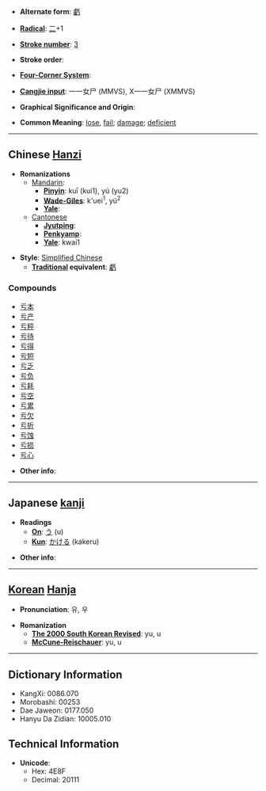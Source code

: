 * '''Alternate form''': [[虧]]

* '''[[Wiktionary:Chinese radical index| Radical]]''': [[Wiktionary:Chinese radical index 二|二]]+1

* '''[[Wiktionary:Chinese total strokes index|Stroke number]]''': [[Wiktionary:Chinese total strokes index 3|3]]

* '''Stroke order''': 

* '''[[Wiktionary:Chinese four corner index|Four-Corner System]]''': 

* '''[[Wiktionary:Chinese Cangjie index|Cangjie input]]''': 一一女尸 (MMVS), X一一女尸 (XMMVS)

* '''Graphical Significance and Origin''': 

* '''Common Meaning''': [[lose]], [[fail]]; [[damage]]; [[deficient]]

----

== Chinese [[Hanzi]] ==

* '''Romanizations'''
** [[Mandarin]]:
*** '''[[Pinyin]]''': kuī (kui1), yú (yu2)
*** '''[[Wade-Giles]]''': k'uei<sup>1</sup>, yü<sup>2</sup>
*** '''[[Yale]]''': 
**[[Cantonese]]
***'''[[Jyutping]]''':
***'''[[Penkyamp]]''': 
***'''[[Yale]]''': kwai1

* '''Style''': [[Simplified Chinese]] 
** '''[[Traditional Chinese|Traditional]] equivalent''': [[虧]]

===Compounds===
*[[亏本]]
*[[亏产]]
*[[亏秤]]
*[[亏待]]
*[[亏得]]
*[[亏短]]
*[[亏乏]]
*[[亏负]]
*[[亏耗]]
*[[亏空]]
*[[亏累]]
*[[亏欠]]
*[[亏折]]
*[[亏蚀]]
*[[亏损]]
*[[亏心]]

* '''Other info''': 

----

== Japanese [[kanji]] ==

* '''Readings'''
** '''[[On]]''': [[う]] (u)
** '''[[Kun]]''': [[かける]] (kakeru)

* '''Other info''':  

----

== [[Korean]] [[Hanja]] ==

* '''Pronunciation''': 유, 우

* '''Romanization'''
** '''[[The 2000 South Korean Revised Romanization|The 2000 South Korean Revised]]''': yu, u
** '''[[McCune-Reischauer]]''': yu, u

----

== Dictionary Information ==

* KangXi: 0086.070
* Morobashi: 00253
* Dae Jaweon: 0177.050
* Hanyu Da Zidian: 10005.010

== Technical Information ==

* '''Unicode''':
** Hex: 4E8F
** Decimal: 20111